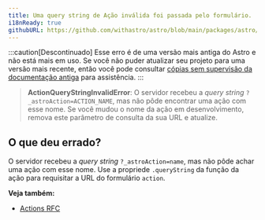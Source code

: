 ```yaml
---
title: Uma query string de Ação inválida foi passada pelo formulário.
i18nReady: true
githubURL: https://github.com/withastro/astro/blob/main/packages/astro/src/core/errors/errors-data.ts
---
```


:::caution[Descontinuado]
Esse erro é de uma versão mais antiga do Astro e não está mais em uso. Se você não puder atualizar seu projeto para uma versão mais recente, então você pode consultar [cópias sem supervisão da documentação antiga](/pt-br/upgrade-astro/#documentação-antiga-sem-manutenção) para assistência.
:::


> **ActionQueryStringInvalidError**: O servidor recebeu a _query string_ `?_astroAction=ACTION_NAME`, mas não pôde encontrar uma ação com esse nome. Se você mudou o nome da ação em desenvolvimento, remova este parâmetro de consulta da sua URL e atualize.

## O que deu errado?
O servidor recebeu a _query string_ `?_astroAction=name`, mas não pôde achar uma ação com esse nome. Use a propriede `.queryString` da função da ação para requisitar a URL do formulário `action`.

**Veja também:**
-  [Actions RFC](https://github.com/withastro/roadmap/blob/actions/proposals/0046-actions.md)
